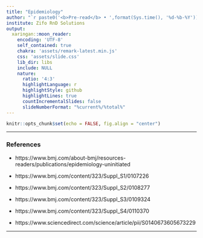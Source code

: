 ---
title: "Epidemiology"
author: "`r paste0('<b>Pre-read</b> • ',format(Sys.time(), '%d-%b-%Y'))`"
institute: Zifo RnD Solutions
output:
  xaringan::moon_reader:
    encoding: 'UTF-8'
    self_contained: true
    chakra: 'assets/remark-latest.min.js'
    css: 'assets/slide.css'
    lib_dir: libs
    include: NULL
    nature:
      ratio: '4:3'
      highlightLanguage: r
      highlightStyle: github
      highlightLines: true
      countIncrementalSlides: false
      slideNumberFormat: "%current%/%total%"
---

<!--------------- Only edit title, subtitle & author above this --------------->

```{r}
knitr::opts_chunk$set(echo = FALSE, fig.align = "center")
```

---

### References

   * https://www.bmj.com/about-bmj/resources-readers/publications/epidemiology-uninitiated
   
   * https://www.bmj.com/content/323/Suppl_S1/0107226
   
   * https://www.bmj.com/content/323/Suppl_S2/0108277
   
   * https://www.bmj.com/content/323/Suppl_S3/0109324
   
   * https://www.bmj.com/content/323/Suppl_S4/0110370
   
   * https://www.sciencedirect.com/science/article/pii/S0140673605673229
   
---

